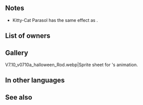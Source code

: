 {{Weapon Infobox
|tagid=SID_妖猫の日傘
|intID=3817
|image=wep_rd060
|exclusive=1
|weaponType=Colorless Staff
|cost=400
|might=14
|range=2
|cooldown=-1
|effect=Calculates damage from staff like other weapons. Accelerates Special trigger (cooldown count-1; max cooldown count value cannot be reduced below 1). For allies within 2 spaces of unit, grants Special cooldown charge +1 to ally per attack (only highest value applied; does not stack), neutralizes their foe's bonuses to Atk (from skills like Fortify, Rally, etc.), and reduces damage from attacks by 30% (excluding area- of-effect Specials) during their combat. If unit initiates combat or is within 2 spaces of an ally, grants Atk/Res+6 to unit during combat and unit makes a guaranteed follow-up attack.
|required=Assault
|properties=
}}
==Notes==
* Kitty-Cat Parasol has the same effect as {{St|Wrathful Staff 3}}.
{{Wrathful Staff}}
{{CooldownChargePlus}}
{{Bonus neutralization}}
{{DamagePercentageReduction}}
{{AlliesCombatEffect|effect=Special cooldown count +1, bonus neutralization and damage reduction}}
{{IfUnitInitiates}}
{{Temporary buffs}}
{{Guaranteed follow-up interaction}}
==List of owners==
{{Skill Hero List}}
==Gallery==
<gallery>
V7.10_v0710a_halloween_Rod.webp|Sprite sheet for {{PAGENAME}}'s animation.
</gallery>
==In other languages==
{{OtherLanguages
|japanese=妖猫の日傘
|german=Kätzchenschirm
|spanishEU=Parasol gatito
|spanishLA=Parasol gatito
|french=Ombrelle féline
|italian=Parasole gattino
|chineseTW=妖貓陽傘
|portuguese=Sombrinha felina
}}
==See also==
{{See also skills|cond=Description LIKE '%educes damage from%to allies within _ spaces%' OR Description LIKE '%allies within _ spaces%reduces damage%by%to those allies%' OR (Description LIKE '%allies within _ spaces%grants special cooldown charge +1%' OR Description LIKE '%special cooldown charge +1%to allies _within _ spaces%') AND Description NOT LIKE '%at start of turn%' AND Description NOT LIKE '%unit after combat%' OR Description LIKE '%"neutralizes bonuses to foe_s Atk%'}}
{{Weapons Navbox}}